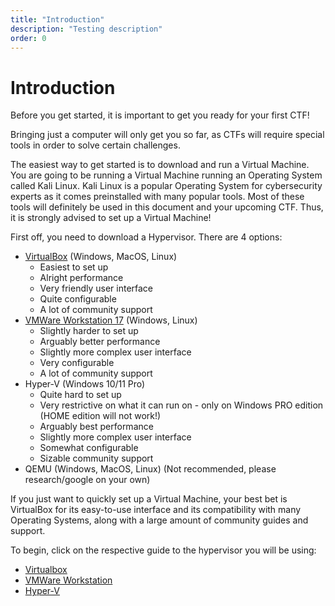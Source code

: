 ```yaml
---
title: "Introduction"
description: "Testing description"
order: 0
---
```


# **Introduction**

Before you get started, it is important to get you ready for your first CTF!

Bringing just a computer will only get you so far, as CTFs will require special tools in order to solve certain challenges.

The easiest way to get started is to download and run a Virtual Machine. You are going to be running a Virtual Machine running an Operating System called Kali Linux. Kali Linux is a popular Operating System for cybersecurity experts as it comes preinstalled with many popular tools. Most of these tools will definitely be used in this document and your upcoming CTF. Thus, it is strongly advised to set up a Virtual Machine!

First off, you need to download a Hypervisor. There are 4 options:
- [VirtualBox](https://www.virtualbox.org/wiki/Downloads) (Windows, MacOS, Linux)
  - Easiest to set up
  - Alright performance
  - Very friendly user interface
  - Quite configurable
  - A lot of community support
- [VMWare Workstation 17](https://customerconnect.vmware.com/en/downloads/info/slug/desktop_end_user_computing/vmware_workstation_player/17_0) (Windows, Linux)
  - Slightly harder to set up
  - Arguably better performance
  - Slightly more complex user interface
  - Very configurable
  - A lot of community support
- Hyper-V (Windows 10/11 Pro)
  - Quite hard to set up
  - Very restrictive on what it can run on - only on Windows PRO edition (HOME edition will not work!)
  - Arguably best performance
  - Slightly more complex user interface
  - Somewhat configurable
  - Sizable community support
- QEMU (Windows, MacOS, Linux) (Not recommended, please research/google on your own)

If you just want to quickly set up a Virtual Machine, your best bet is VirtualBox for its easy-to-use interface and its compatibility with many Operating Systems, along with a large amount of community guides and support.

To begin, click on the respective guide to the hypervisor you will be using:
- [Virtualbox](/docs/misc/setting-up/virtualbox)
- [VMWare Workstation](/docs/misc/setting-up/vmware)
- [Hyper-V](/docs/misc/setting-up/hyperv)